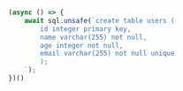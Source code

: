 ```typescript copy

(async () => {
    await sql.unsafe(`create table users (
        id integer primary key,
        name varchar(255) not null,
        age integer not null,
        email varchar(255) not null unique
        );
    `);
})()
```
